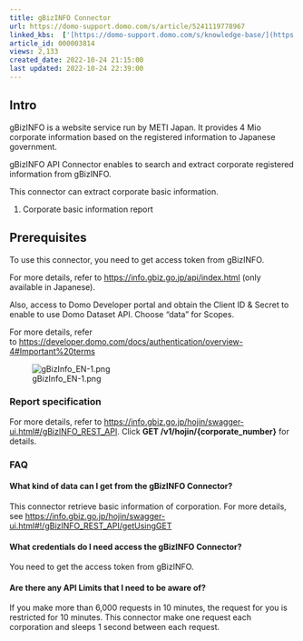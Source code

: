 ```yaml
---
title: gBizINFO Connector
url: https://domo-support.domo.com/s/article/5241119778967
linked_kbs:  ['[https://domo-support.domo.com/s/knowledge-base/](https://domo-support.domo.com/s/knowledge-base/)', '[https://domo-support.domo.com/s/](https://domo-support.domo.com/s/)', '[https://domo-support.domo.com/s/topic/0TO5w000000ZammGAC](https://domo-support.domo.com/s/topic/0TO5w000000ZammGAC)', '[https://domo-support.domo.com/s/topic/0TO5w000000ZanLGAS](https://domo-support.domo.com/s/topic/0TO5w000000ZanLGAS)', '[https://domo-support.domo.com/s/topic/0TO5w000000ZaoVGAS](https://domo-support.domo.com/s/topic/0TO5w000000ZaoVGAS)', '[https://domo-support.domo.com/s/article/5241119778967](https://domo-support.domo.com/s/article/5241119778967)', '[https://domo-support.domo.com/s/topic/0TO5w000000ZaoVGAS/available-custom-connectors](https://domo-support.domo.com/s/topic/0TO5w000000ZaoVGAS/available-custom-connectors)', '[https://domo-support.domo.com/s/article/360043429933](https://domo-support.domo.com/s/article/360043429933)', '[https://domo-support.domo.com/s/article/360043429953](https://domo-support.domo.com/s/article/360043429953)', '[https://domo-support.domo.com/s/article/360042925494](https://domo-support.domo.com/s/article/360042925494)', '[https://domo-support.domo.com/s/article/4408174643607](https://domo-support.domo.com/s/article/4408174643607)', '[https://domo-support.domo.com/s/article/360043429913](https://domo-support.domo.com/s/article/360043429913)', '[https://domo-support.domo.com/s/login/](https://domo-support.domo.com/s/login/)']
article_id: 000003814
views: 2,133
created_date: 2022-10-24 21:15:00
last updated: 2022-10-24 22:39:00
---
```




Intro
-----


gBizINFO is a website service run by METI Japan. It provides 4 Mio corporate information based on the registered information to Japanese government.


gBizINFO API Connector enables to search and extract corporate registered information from gBizINFO.


This connector can extract corporate basic information.


1. Corporate basic information report


Prerequisites
-------------


To use this connector, you need to get access token from gBizINFO.


For more details, refer to <https://info.gbiz.go.jp/api/index.html> (only available in Japanese).


Also, access to Domo Developer portal and obtain the Client ID & Secret to enable to use Domo Dataset API. Choose "data" for Scopes.


For more details, refer to <https://developer.domo.com/docs/authentication/overview-4#Important%20terms>


![gBizInfo_EN-1.png](gBizInfo_EN-1.png)


### Report specification


For more details, refer to <https://info.gbiz.go.jp/hojin/swagger-ui.html#/gBizINFO_REST_API>. Click **GET /v1/hojin/{corporate\_number}** for details.


### FAQ


#### What kind of data can I get from the gBizINFO Connector?


This connector retrieve basic information of corporation. For more details, see <https://info.gbiz.go.jp/hojin/swagger-ui.html#!/gBizINFO_REST_API/getUsingGET>


#### What credentials do I need access the gBizINFO Connector?


You need to get the access token from gBizINFO.


#### Are there any API Limits that I need to be aware of?


If you make more than 6,000 requests in 10 minutes, the request for you is restricted for 10 minutes. This connector make one request each corporation and sleeps 1 second between each request.

